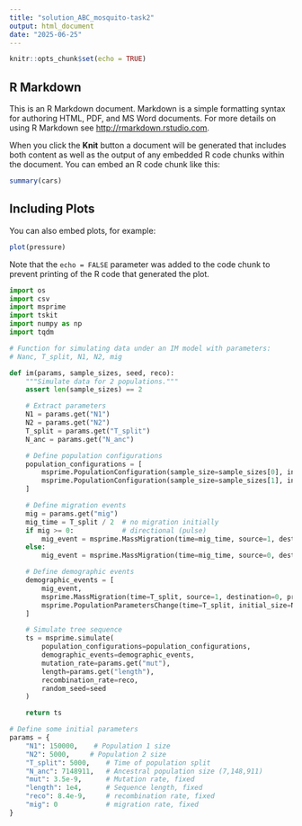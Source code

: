 ```yaml
---
title: "solution_ABC_mosquito-task2"
output: html_document
date: "2025-06-25"
---
```


```r
knitr::opts_chunk$set(echo = TRUE)
```

## R Markdown

This is an R Markdown document. Markdown is a simple formatting syntax for authoring HTML, PDF, and MS Word documents. For more details on using R Markdown see <http://rmarkdown.rstudio.com>.

When you click the **Knit** button a document will be generated that includes both content as well as the output of any embedded R code chunks within the document. You can embed an R code chunk like this:

```r
summary(cars)
```

## Including Plots

You can also embed plots, for example:

```r
plot(pressure)
```

Note that the `echo = FALSE` parameter was added to the code chunk to prevent printing of the R code that generated the plot.




```python
import os
import csv
import msprime
import tskit
import numpy as np
import tqdm
```

```python
# Function for simulating data under an IM model with parameters:
# Nanc, T_split, N1, N2, mig

def im(params, sample_sizes, seed, reco):
    """Simulate data for 2 populations."""
    assert len(sample_sizes) == 2

    # Extract parameters
    N1 = params.get("N1")
    N2 = params.get("N2")
    T_split = params.get("T_split")
    N_anc = params.get("N_anc")

    # Define population configurations
    population_configurations = [
        msprime.PopulationConfiguration(sample_size=sample_sizes[0], initial_size=N1),
        msprime.PopulationConfiguration(sample_size=sample_sizes[1], initial_size=N2)
    ]

    # Define migration events
    mig = params.get("mig")
    mig_time = T_split / 2  # no migration initially
    if mig >= 0:            # directional (pulse)
        mig_event = msprime.MassMigration(time=mig_time, source=1, destination=0, proportion=abs(mig)) # migration from pop 1 into pop 0 (back in time)
    else:
        mig_event = msprime.MassMigration(time=mig_time, source=0, destination=1, proportion=abs(mig)) # migration from pop 0 into pop 1 (back in time)

    # Define demographic events
    demographic_events = [
        mig_event,
        msprime.MassMigration(time=T_split, source=1, destination=0, proportion=1.0), # move all in deme 1 to deme 0
        msprime.PopulationParametersChange(time=T_split, initial_size=N_anc, population_id=0) # change to ancestral size
    ]

    # Simulate tree sequence
    ts = msprime.simulate(
        population_configurations=population_configurations,
        demographic_events=demographic_events,
        mutation_rate=params.get("mut"),
        length=params.get("length"),
        recombination_rate=reco,
        random_seed=seed
    )

    return ts

# Define some initial parameters
params = {
    "N1": 150000,    # Population 1 size 
    "N2": 5000,     # Population 2 size 
    "T_split": 5000,    # Time of population split
    "N_anc": 7148911,   # Ancestral population size (7,148,911)
    "mut": 3.5e-9,      # Mutation rate, fixed
    "length": 1e4,      # Sequence length, fixed
    "reco": 8.4e-9,     # recombination rate, fixed
    "mig": 0            # migration rate, fixed
}
```

```python

```


